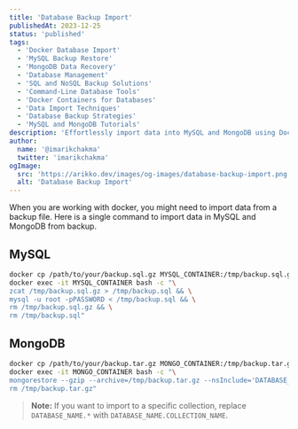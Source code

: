 ```yaml
---
title: 'Database Backup Import'
publishedAt: 2023-12-25
status: 'published'
tags:
  - 'Docker Database Import'
  - 'MySQL Backup Restore'
  - 'MongoDB Data Recovery'
  - 'Database Management'
  - 'SQL and NoSQL Backup Solutions'
  - 'Command-Line Database Tools'
  - 'Docker Containers for Databases'
  - 'Data Import Techniques'
  - 'Database Backup Strategies'
  - 'MySQL and MongoDB Tutorials'
description: 'Effortlessly import data into MySQL and MongoDB using Docker with single-command guide.'
author:
  name: '@imarikchakma'
  twitter: 'imarikchakma'
ogImage:
  src: 'https://arikko.dev/images/og-images/database-backup-import.png'
  alt: 'Database Backup Import'
---
```


When you are working with docker, you might need to import data from a backup file. Here is a single command to import data in MySQL and MongoDB from backup.

## MySQL

```bash
docker cp /path/to/your/backup.sql.gz MYSQL_CONTAINER:/tmp/backup.sql.gz && \
docker exec -it MYSQL_CONTAINER bash -c "\
zcat /tmp/backup.sql.gz > /tmp/backup.sql && \
mysql -u root -pPASSWORD < /tmp/backup.sql && \
rm /tmp/backup.sql.gz && \
rm /tmp/backup.sql"
```

## MongoDB

```bash
docker cp /path/to/your/backup.tar.gz MONGO_CONTAINER:/tmp/backup.tar.gz && \
docker exec -it MONGO_CONTAINER bash -c "\
mongorestore --gzip --archive=/tmp/backup.tar.gz --nsInclude='DATABASE_NAME.*' && \
rm /tmp/backup.tar.gz"
```

> **Note:** If you want to import to a specific collection, replace `DATABASE_NAME.*` with `DATABASE_NAME.COLLECTION_NAME`.

